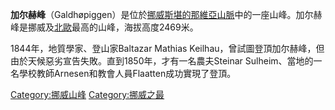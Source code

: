 {{Infobox Mountain
| 名稱 =加尔赫峰
| 照片 =GaldhøpiggenFromFannaråki.jpg
| 照片說明 = 
| 海拔 =2469公尺
| 位置 =[[挪威|挪威]] 
| 山脈 =[[尤通黑門山脈|尤通黑門山脈]]
| 相對高度 = 
| 座標 ={{coord|61|22|48|N|8|10|48|E}}
| 地形圖 = 
| 類別 =
| 年齡 = 
| 最近噴發 =
| 首次登頂 =1850年
| 最容易的攀登路線 =
| pushpin_map = Norway
| pushpin_map_caption = 加尔赫峰的位置
| latd=61 |latm=22 |lats=48 |latNS=N
| longd=8 |longm=10 |longs=48 |longEW=E
}}
'''加尔赫峰'''（Galdhøpiggen）是位於[[挪威|挪威]][[斯堪的那維亞山脈|斯堪的那維亞山脈]]中的一座山峰。加尔赫峰是挪威及[[北歐|北歐]]最高的山峰，海拔高度2469米。

1844年，地質學家、登山家Baltazar Mathias Keilhau，曾試圖登頂加尔赫峰，但由於天候惡劣宣告失敗。直到1850年，才有一名農夫Steinar Sulheim、當地的一名學校教師Arnesen和教會人員Flaatten成功實現了登頂。

{{Commonscat|Galdhøpiggen}}

[[Category:挪威山峰|Category:挪威山峰]]
[[Category:挪威之最|Category:挪威之最]]